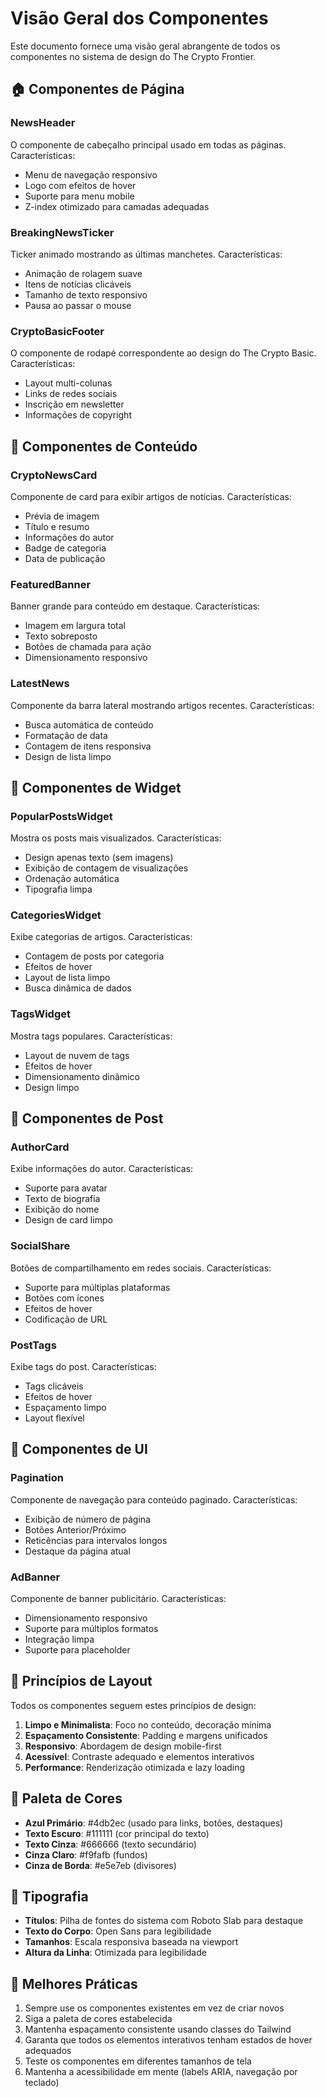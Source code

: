 
<Meta title="Visão Geral dos Componentes" />

# Visão Geral dos Componentes

Este documento fornece uma visão geral abrangente de todos os componentes no sistema de design do The Crypto Frontier.

## 🏠 Componentes de Página

### NewsHeader
O componente de cabeçalho principal usado em todas as páginas. Características:
- Menu de navegação responsivo
- Logo com efeitos de hover
- Suporte para menu mobile
- Z-index otimizado para camadas adequadas

### BreakingNewsTicker
Ticker animado mostrando as últimas manchetes. Características:
- Animação de rolagem suave
- Itens de notícias clicáveis
- Tamanho de texto responsivo
- Pausa ao passar o mouse

### CryptoBasicFooter
O componente de rodapé correspondente ao design do The Crypto Basic. Características:
- Layout multi-colunas
- Links de redes sociais
- Inscrição em newsletter
- Informações de copyright

## 📰 Componentes de Conteúdo

### CryptoNewsCard
Componente de card para exibir artigos de notícias. Características:
- Prévia de imagem
- Título e resumo
- Informações do autor
- Badge de categoria
- Data de publicação

### FeaturedBanner
Banner grande para conteúdo em destaque. Características:
- Imagem em largura total
- Texto sobreposto
- Botões de chamada para ação
- Dimensionamento responsivo

### LatestNews
Componente da barra lateral mostrando artigos recentes. Características:
- Busca automática de conteúdo
- Formatação de data
- Contagem de itens responsiva
- Design de lista limpo

## 🔧 Componentes de Widget

### PopularPostsWidget
Mostra os posts mais visualizados. Características:
- Design apenas texto (sem imagens)
- Exibição de contagem de visualizações
- Ordenação automática
- Tipografia limpa

### CategoriesWidget
Exibe categorias de artigos. Características:
- Contagem de posts por categoria
- Efeitos de hover
- Layout de lista limpo
- Busca dinâmica de dados


### TagsWidget
Mostra tags populares. Características:
- Layout de nuvem de tags
- Efeitos de hover
- Dimensionamento dinâmico
- Design limpo

## 📝 Componentes de Post

### AuthorCard
Exibe informações do autor. Características:
- Suporte para avatar
- Texto de biografia
- Exibição do nome
- Design de card limpo

### SocialShare
Botões de compartilhamento em redes sociais. Características:
- Suporte para múltiplas plataformas
- Botões com ícones
- Efeitos de hover
- Codificação de URL

### PostTags
Exibe tags do post. Características:
- Tags clicáveis
- Efeitos de hover
- Espaçamento limpo
- Layout flexível

## 🎨 Componentes de UI

### Pagination
Componente de navegação para conteúdo paginado. Características:
- Exibição de número de página
- Botões Anterior/Próximo
- Reticências para intervalos longos
- Destaque da página atual

### AdBanner
Componente de banner publicitário. Características:
- Dimensionamento responsivo
- Suporte para múltiplos formatos
- Integração limpa
- Suporte para placeholder

## 📐 Princípios de Layout

Todos os componentes seguem estes princípios de design:

1. **Limpo e Minimalista**: Foco no conteúdo, decoração mínima
2. **Espaçamento Consistente**: Padding e margens unificados
3. **Responsivo**: Abordagem de design mobile-first
4. **Acessível**: Contraste adequado e elementos interativos
5. **Performance**: Renderização otimizada e lazy loading

## 🎨 Paleta de Cores

- **Azul Primário**: #4db2ec (usado para links, botões, destaques)
- **Texto Escuro**: #111111 (cor principal do texto)
- **Texto Cinza**: #666666 (texto secundário)
- **Cinza Claro**: #f9fafb (fundos)
- **Cinza de Borda**: #e5e7eb (divisores)

## 📏 Tipografia

- **Títulos**: Pilha de fontes do sistema com Roboto Slab para destaque
- **Texto do Corpo**: Open Sans para legibilidade
- **Tamanhos**: Escala responsiva baseada na viewport
- **Altura da Linha**: Otimizada para legibilidade

## 🚀 Melhores Práticas

1. Sempre use os componentes existentes em vez de criar novos
2. Siga a paleta de cores estabelecida
3. Mantenha espaçamento consistente usando classes do Tailwind
4. Garanta que todos os elementos interativos tenham estados de hover adequados
5. Teste os componentes em diferentes tamanhos de tela
6. Mantenha a acessibilidade em mente (labels ARIA, navegação por teclado)